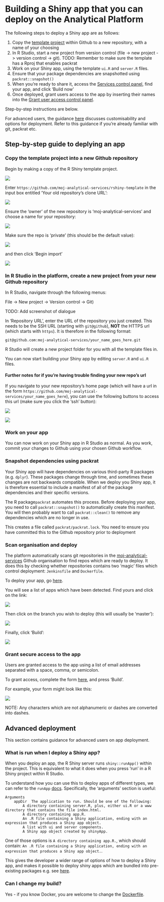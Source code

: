 # Building a Shiny app that you can deploy on the Analytical Platform

The following steps to deploy a Shiny app are as follows:

1. Copy the [template project](https://github.com/moj-analytical-services/rshiny-example) within Github to a new repository, with a name of your choosing
2. In R Studio, start a new project from version control (file -> new project -> version control -> git).   TODO:  Remember to make sure the template has a Rproj that enables packrat
3. Work on your Shiny app, using the template `ui.R` and `server.R` files.  
4. Ensure that your package dependencies are snapshotted using `packrat::snapshot()`
4. When you're ready to share it, access the [Services control panel](https://jenkins.services.alpha.mojanalytics.xyz/), find your app, and click 'Build now'
5. Once deployed, grant users access to the app by inserting their names into the [Grant user access control panel](https://controlpanel.services.alpha.mojanalytics.xyz/).

Step-by-step instructions are below. 

For advanced users, the guidance [here][Advanced deployment] discusses customisability and options for deployment.  Refer to this guidance if you're already familiar with git, packrat etc.

## Step-by-step guide to deplying an app

### Copy the template project into a new Github repository

Begin by making a copy of the R Shiny template project.  

![](images/import_repository.PNG)

Enter `https://github.com/moj-analytical-services/rshiny-template` in the input box entitled 'Your old repository’s clone URL':

![](images/repo_clone_url.PNG)

Ensure the 'owner' of the new repository is 'moj-analytical-services' and choose a name for your repository:

![](images/name_copied_repo.PNG)

Make sure the repo is 'private' (this should be the default value):

![](images/repo_private.PNG)

and then click 'Begin import'

![](images/begin_import.PNG)


### In R Studio in the platform, create a new project from your new Github repository

In R Studio, navigate through the following menus:

File -> New project -> Version control -> Git)

TODO:  Add screenshot of dialogue

In 'Repository URL', enter the URL of the repository you just created.  This needs to be the SSH URL (starting with `git@github`), **NOT** the HTTPS url (which starts with `https`).  It is therefore in the following format:

```
git@github.com:moj-analytical-services/your_name_goes_here.git
```

R Studio will create a new project folder for you with all the template files in.  

You can now start building your Shiny app by editing `server.R` and `ui.R` files.

#### Further notes for if you're having trouble finding your new repo's url

If you navigate to your new repository's home page (which will have a url in the form `https://github.com/moj-analytical-services/your_name_goes_here`), you can use the following buttons to access this url (make sure you click the 'ssh' button):

![](images/use_ssh.PNG)

![](images/ssh_url.PNG)


### Work on your app

You can now work on your Shiny app in R Studio as normal.  As you work, commit your changes to Github using your chosen Github workflow.

### Snapshot dependencies using packrat

Your Shiny app will have dependencies on various third-party R packages (e.g. `dplyr`).  These packages change through time, and sometimes these changes are not backwards compatible.  When we deploy you Shiny app, it is therefore essential to include a manifest of all of the package dependencies and their specific versions. 

The R package`packrat` automates this process.  Before deploying your app, you need to call `packrat::snapshot()` to automatically create this manifest.  You will then probably want to call `packrat::clean()` to remove any dependencies which are no longer in use.

This creates a file called `packrat/packrat.lock`.  You need to ensure you have committed this to the Github repository prior to deployment

### Scan organisation and deploy

The platform automatically scans git repositories in the [moj-analytical-services](https://github.com/moj-analytical-services/) Github organisation to find repos which are ready to deploy.  It does this by checking whether repositories contains two 'magic' files which control deployment:  `Jenkinsfile` and `Dockerfile`.

To deploy your app, go [here](https://jenkins.services.alpha.mojanalytics.xyz/job/moj-analytical-services-github/).  

You will see a list of apps which have been detected.  Find yours and click on the link:

![](images/deploy_jenkins_interface.PNG)

Then click on the branch you wish to deploy (this will usually be 'master'):

![](images/deploy_jenkins_branch.PNG)

Finally, click 'Build':

![](images/deploy_jenkins_build.PNG)

### Grant secure access to the app

Users are granted access to the app using a list of email addresses separated with a space, comma, or semicolon.

To grant access, complete the form [here](https://controlpanel.services.alpha.mojanalytics.xyz/job/grant-access-to-app/build?delay=0sec), and press 'Build'.

For example, your form might look like this:

![](images/grant_access_email.PNG)

NOTE:  Any characters which are not alphanumeric or dashes are converted into dashes.  


## Advanced deployment

This section contains guidance for advanced users on app deployment.

### What is run when I deploy a Shiny app?

When you deploy an app, the R Shiny server runs `shiny::runApp()` within the project.  This is equivalent to what it does when you press 'run' in a R Shiny project within R Studio.

To understand how you can use this to deploy apps of different types, we can refer to the `runApp` [docs](https://shiny.rstudio.com/reference/shiny/latest/runApp.html).  Specifically, the 'arguments' section is useful:

```
Arguments
	appDir	The application to run. Should be one of the following:
		A directory containing server.R, plus, either ui.R or a www directory that contains the file index.html.
		A directory containing app.R.
		An .R file containing a Shiny application, ending with an expression that produces a Shiny app object.
		A list with ui and server components.
		A Shiny app object created by shinyApp.
```

One of those options is `A directory containing app.R.`, which should contain: `An .R file containing a Shiny application, ending with an expression that produces a Shiny app object.`.

This gives the developer a wider range of options of how to deploy a Shiny app, and makes it possible to deploy shiny apps which are bundled into pre-existing packages e.g. see [here](https://github.com/RobinL/costmodelr/blob/b328902026bd1cce5d17b487e310c59725ea4d62/R/shiny_explorer.r#L20).
 
### Can I change my build?
 
Yes - if you know Docker, you are welcome to change the
[Dockerfile](https://github.com/moj-analytical-services/rshiny-template/blob/master/Dockerfile).